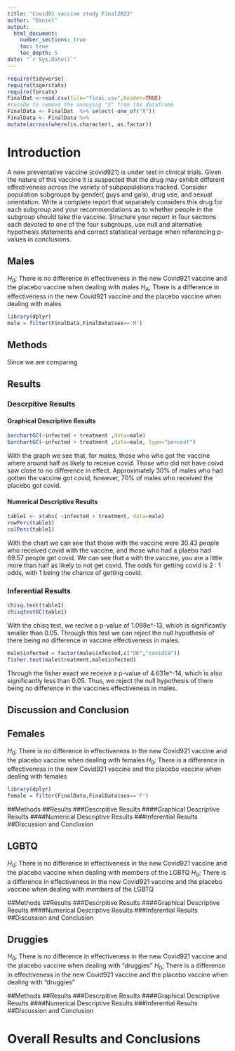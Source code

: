 ```yaml
---
title: "Covid91 vaccine study Final2023"
author: "Daniel"
output: 
  html_document:
    number_sections: true
    toc: true
    toc_depth: 5
date: "`r Sys.Date()`" 
---
```


```r
require(tidyverse)
require(tigerstats)
require(forcats)
FinalDat <-read.csv(file="final.csv",header=TRUE)
#recode to remove the annoying "X" from the dataframe
FinalData <- FinalDat  %>% select(-one_of("X"))
FinalData <- FinalData %>%
mutate(across(where(is.character), as.factor))
```

# Introduction

A new  preventative vaccine (covid921) is under test in clinical trials. Given the nature of this vaccine it is suspected that the drug may exhibit different effectiveness across the variety of subpopulations tracked. Consider population subgroups by gender( guys and gals), drug use, and sexual orientation. Write a complete report that separately considers this drug for each subgroup and your recommendations as to whether people in the subgroup should take the vaccine. Structure your report in four sections each devoted to one of the four subgroups, use null and alternative hypothesis statements and correct statistical verbage when referencing p-values in conclusions.

## Males
$H_0$; There is no difference in effectiveness in the new Covid921 vaccine and the placebo vaccine when dealing with males
$H_A$; There is a difference in effectiveness in the new Covid921 vaccine and the placebo vaccine when dealing with males

```r
library(dplyr)
male = filter(FinalData,FinalData$sex=='M')
```

## Methods

Since we are comparing 

## Results

<!-- Split into Descriptive results and Inferential results. !--> 

### Descrpitive Results

<!-- Split into Graphical results and Numerical Results. !-->

#### Graphical Descriptive Results

```r
barchartGC(~infected + treatment ,data=male)
barchartGC(~infected + treatment ,data=male, type="percent")
```

With the graph we see that, for males, those who who got the vaccine where around half as likely to receive covid. Those who did not have coivd saw close to no difference in effect. Approximately 30% of males who had gotten the vaccine got covid, however, 70% of males who received the placebo got covid.

#### Numerical Descriptive Results

```r
table1 <- xtabs( ~infected + treatment, data=male)
rowPerc(table1)
colPerc(table1)
```

With the chart we can see that those with the vaccine were 30.43 people who received covid with the vaccine, and those who had a plaebo had 69.57 people get covid. We can see that a with the vaccine, you are a little more than half as likely to not get covid. The odds for getting covid is 2 : 1 odds, with 1 being the chance of getting covid.

### Inferential Results

```r
chisq.test(table1)
chisqtestGC(table1)
```
With the chisq test, we recive a p-value of 1.098e^-13, which is significantly smaller than 0.05. Through this test we can reject the null hypothesis of there being no difference in vaccine effectiveness in males.

```r
male$infected = factor(male$infected,c("OK","covid19"))
fisher.test(male$treatment,male$infected)
```

Through the fisher exact we receive a p-value of 4.631e^-14, which is also significantly less than 0.05. Thus, we reject the null hypothesis of there being no difference in the vaccines effectiveness in males.

## Discussion and Conclusion 

## Females
$H_0$; There is no difference in effectiveness in the new Covid921 vaccine and the placebo vaccine when dealing with females
$H_0$; There is a difference in effectiveness in the new Covid921 vaccine and the placebo vaccine when dealing with females

```r
library(dplyr)
female = filter(FinalData,FinalData$sex=='F')
```

##Methods
##Results
###Descrpitive Results
####Graphical Descriptive Results
####Numerical Descriptive Results
###Inferential Results
##Discussion and Conclusion 

## LGBTQ
$H_0$; There is no difference in effectiveness in the new Covid921 vaccine and the placebo vaccine when dealing with members of the LGBTQ
$H_0$; There is a difference in effectiveness in the new Covid921 vaccine and the placebo vaccine when dealing with members of the LGBTQ

##Methods
##Results
###Descrpitive Results
####Graphical Descriptive Results
####Numerical Descriptive Results
###Inferential Results
##Discussion and Conclusion 

## Druggies
$H_0$; There is no difference in effectiveness in the new Covid921 vaccine and the placebo vaccine when dealing with "druggies"
$H_0$; There is a difference in effectiveness in the new Covid921 vaccine and the placebo vaccine when dealing with "druggies"

##Methods
##Results
###Descrpitive Results
####Graphical Descriptive Results
####Numerical Descriptive Results
###Inferential Results
##Discussion and Conclusion 

# Overall Results and Conclusions